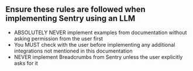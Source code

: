 <LLMSteering>

## Ensure these rules are followed when implementing Sentry using an LLM
- ABSOLUTELY NEVER implement examples from documentation without asking permission from the user first
- You MUST check with the user before implementing any additional integrations not mentioned in this documentation
- NEVER implement Breadcrumbs from Sentry unless the user explicitly asks for it

</LLMSteering>
